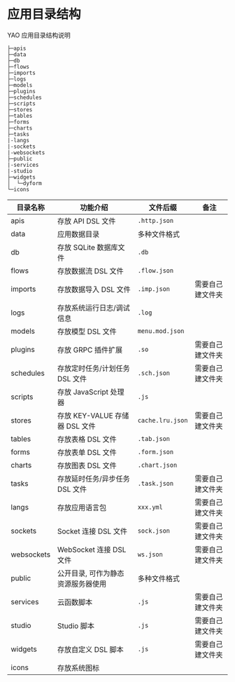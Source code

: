 # 应用目录结构

YAO 应用目录结构说明

```
├─apis
├─data
├─db
├─flows
├─imports
├─logs
├─models
├─plugins
├─schedules
├─scripts
├─stores
├─tables
├─forms
├─charts
├─tasks
|-langs
|-sockets
|-websockets
├─public
|-services
|-studio
├─widgets
│  └─dyform
└─icons

```

| 目录名称   | 功能介绍                           | 文件后缀         | 备注             |
| ---------- | ---------------------------------- | ---------------- | ---------------- |
| apis       | 存放 API DSL 文件                  | `.http.json`     |                  |
| data       | 应用数据目录                       | 多种文件格式     |                  |
| db         | 存放 SQLite 数据库文件             | `.db`            |                  |
| flows      | 存放数据流 DSL 文件                | `.flow.json`     |                  |
| imports    | 存放数据导入 DSL 文件              | `.imp.json`      | 需要自己建文件夹 |
| logs       | 存放系统运行日志/调试信息          | `.log`           |                  |
| models     | 存放模型 DSL 文件                  | `menu.mod.json`  |                  |
| plugins    | 存放 GRPC 插件扩展                 | `.so`            | 需要自己建文件夹 |
| schedules  | 存放定时任务/计划任务 DSL 文件     | `.sch.json`      | 需要自己建文件夹 |
| scripts    | 存放 JavaScript 处理器             | `.js`            |                  |
| stores     | 存放 KEY-VALUE 存储器 DSL 文件     | `cache.lru.json` | 需要自己建文件夹 |
| tables     | 存放表格 DSL 文件                  | `.tab.json`      |                  |
| forms      | 存放表单 DSL 文件                  | `.form.json`     |                  |
| charts     | 存放图表 DSL 文件                  | `.chart.json`    |                  |
| tasks      | 存放延时任务/异步任务 DSL 文件     | `.task.json`     | 需要自己建文件夹 |
| langs      | 存放应用语言包                     | `xxx.yml`        | 需要自己建文件夹 |
| sockets    | Socket 连接 DSL 文件               | `sock.json`      | 需要自己建文件夹 |
| websockets | WebSocket 连接 DSL 文件            | `ws.json`        | 需要自己建文件夹 |
| public     | 公开目录, 可作为静态资源服务器使用 | 多种文件格式     |                  |
| services   | 云函数脚本                         | `.js`            | 需要自己建文件夹 |
| studio     | Studio 脚本                        | `.js`            | 需要自己建文件夹 |
| widgets    | 存放自定义 DSL 脚本                | `.js`            | 需要自己建文件夹 |
| icons      | 存放系统图标                       |                  |                  |

<Div style={{ display: "flex", justifyContent: "space-between" }}>
  <Link type="prev" title="YAO命令" link="基础/YAO命令"></Link>
  <Link type="next" title="创建数据模型" link="基础/创建数据模型"></Link>
</Div>
